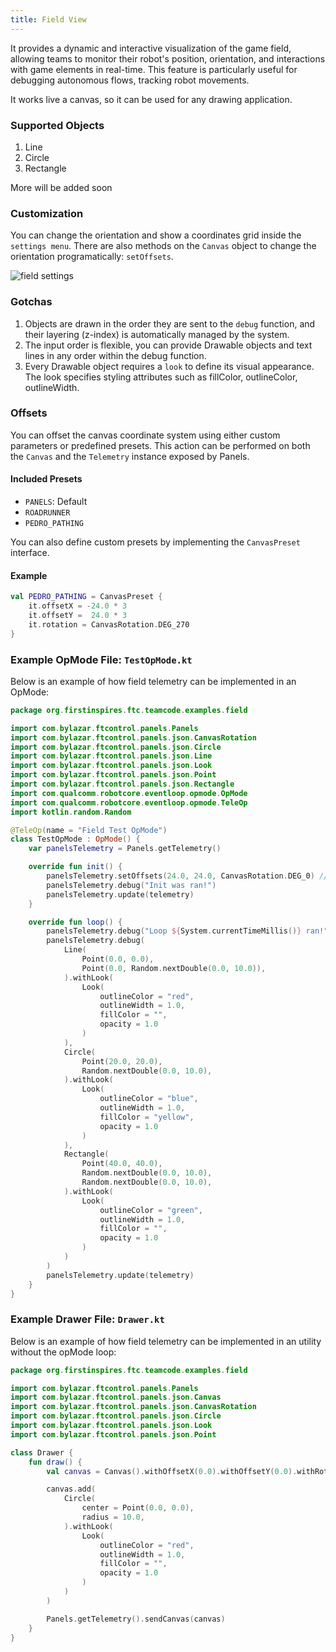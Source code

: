 ```yaml
---
title: Field View
---
```



It provides a dynamic and interactive visualization of the game field, allowing teams to monitor their robot's position, orientation, and interactions with game elements in real-time. This feature is particularly useful for debugging autonomous flows, tracking robot movements.

It works live a canvas, so it can be used for any drawing application.

### Supported Objects
1. Line
2. Circle
3. Rectangle

More will be added soon

### Customization
You can change the orientation and show a coordinates grid inside the `settings menu`.
There are also methods on the `Canvas` object to change the orientation programatically: `setOffsets`.

<Image src="/docs/field_settings.png" alt="field settings"/>

### Gotchas
1. Objects are drawn in the order they are sent to the `debug` function, and their layering (z-index) is automatically managed by the system.
2. The input order is flexible, you can provide Drawable objects and text lines in any order within the debug function.
3. Every Drawable object requires a `look` to define its visual appearance. The look specifies styling attributes such as fillColor, outlineColor, outlineWidth.

### Offsets

You can offset the canvas coordinate system using either custom parameters or predefined presets. This action can be performed on both the `Canvas` and the `Telemetry` instance exposed by Panels.

#### Included Presets

* `PANELS`: Default
* `ROADRUNNER`
* `PEDRO_PATHING`

You can also define custom presets by implementing the `CanvasPreset` interface.

#### Example

```kotlin
val PEDRO_PATHING = CanvasPreset {
    it.offsetX = -24.0 * 3
    it.offsetY =  24.0 * 3
    it.rotation = CanvasRotation.DEG_270
}
```

### Example OpMode File: `TestOpMode.kt`
Below is an example of how field telemetry can be implemented in an OpMode:

```kotlin
package org.firstinspires.ftc.teamcode.examples.field

import com.bylazar.ftcontrol.panels.Panels
import com.bylazar.ftcontrol.panels.json.CanvasRotation
import com.bylazar.ftcontrol.panels.json.Circle
import com.bylazar.ftcontrol.panels.json.Line
import com.bylazar.ftcontrol.panels.json.Look
import com.bylazar.ftcontrol.panels.json.Point
import com.bylazar.ftcontrol.panels.json.Rectangle
import com.qualcomm.robotcore.eventloop.opmode.OpMode
import com.qualcomm.robotcore.eventloop.opmode.TeleOp
import kotlin.random.Random

@TeleOp(name = "Field Test OpMode")
class TestOpMode : OpMode() {
    var panelsTelemetry = Panels.getTelemetry()

    override fun init() {
        panelsTelemetry.setOffsets(24.0, 24.0, CanvasRotation.DEG_0) //field offsets in inches
        panelsTelemetry.debug("Init was ran!")
        panelsTelemetry.update(telemetry)
    }

    override fun loop() {
        panelsTelemetry.debug("Loop ${System.currentTimeMillis()} ran!")
        panelsTelemetry.debug(
            Line(
                Point(0.0, 0.0),
                Point(0.0, Random.nextDouble(0.0, 10.0)),
            ).withLook(
                Look(
                    outlineColor = "red",
                    outlineWidth = 1.0,
                    fillColor = "",
                    opacity = 1.0
                )
            ),
            Circle(
                Point(20.0, 20.0),
                Random.nextDouble(0.0, 10.0),
            ).withLook(
                Look(
                    outlineColor = "blue",
                    outlineWidth = 1.0,
                    fillColor = "yellow",
                    opacity = 1.0
                )
            ),
            Rectangle(
                Point(40.0, 40.0),
                Random.nextDouble(0.0, 10.0),
                Random.nextDouble(0.0, 10.0),
            ).withLook(
                Look(
                    outlineColor = "green",
                    outlineWidth = 1.0,
                    fillColor = "",
                    opacity = 1.0
                )
            )
        )
        panelsTelemetry.update(telemetry)
    }
}
```

### Example Drawer File: `Drawer.kt`
Below is an example of how field telemetry can be implemented in an utility without the opMode loop:

```kotlin
package org.firstinspires.ftc.teamcode.examples.field

import com.bylazar.ftcontrol.panels.Panels
import com.bylazar.ftcontrol.panels.json.Canvas
import com.bylazar.ftcontrol.panels.json.CanvasRotation
import com.bylazar.ftcontrol.panels.json.Circle
import com.bylazar.ftcontrol.panels.json.Look
import com.bylazar.ftcontrol.panels.json.Point

class Drawer {
    fun draw() {
        val canvas = Canvas().withOffsetX(0.0).withOffsetY(0.0).withRotation(CanvasRotation.DEG_0)

        canvas.add(
            Circle(
                center = Point(0.0, 0.0),
                radius = 10.0,
            ).withLook(
                Look(
                    outlineColor = "red",
                    outlineWidth = 1.0,
                    fillColor = "",
                    opacity = 1.0
                )
            )
        )

        Panels.getTelemetry().sendCanvas(canvas)
    }
}
```
